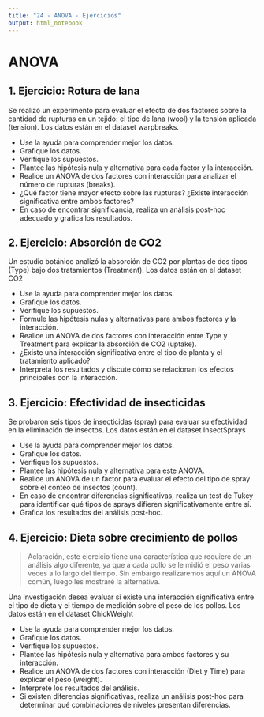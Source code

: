 ```yaml
---
title: "24 - ANOVA - Ejercicios"
output: html_notebook
---
```


# ANOVA

## 1. Ejercicio: Rotura de lana

Se realizó un experimento para evaluar el efecto de dos factores sobre la cantidad de rupturas en un tejido: el tipo de lana (wool) y la tensión aplicada (tension). Los datos están en el dataset warpbreaks.

-   Use la ayuda para comprender mejor los datos.
-   Grafique los datos.
-   Verifique los supuestos.
-   Plantee las hipótesis nula y alternativa para cada factor y la interacción.
-   Realice un ANOVA de dos factores con interacción para analizar el número de rupturas (breaks).
-   ¿Qué factor tiene mayor efecto sobre las rupturas? ¿Existe interacción significativa entre ambos factores?
-   En caso de encontrar significancia, realiza un análisis post-hoc adecuado y grafica los resultados.

## 2. Ejercicio: Absorción de CO2

Un estudio botánico analizó la absorción de CO2 por plantas de dos tipos (Type) bajo dos tratamientos (Treatment). 
Los datos están en el dataset CO2

-   Use la ayuda para comprender mejor los datos.
-   Grafique los datos.
-   Verifique los supuestos.
-   Formule las hipótesis nulas y alternativas para ambos factores y la interacción.
-   Realice un ANOVA de dos factores con interacción entre Type y Treatment para explicar la absorción de CO2 (uptake).
-   ¿Existe una interacción significativa entre el tipo de planta y el tratamiento aplicado?
-   Interpreta los resultados y discute cómo se relacionan los efectos principales con la interacción.

## 3. Ejercicio: Efectividad de insecticidas

Se probaron seis tipos de insecticidas (spray) para evaluar su efectividad en la eliminación de insectos. 
Los datos están en el dataset InsectSprays

-   Use la ayuda para comprender mejor los datos.
-   Grafique los datos.
-   Verifique los supuestos.
-   Plantee las hipótesis nula y alternativa para este ANOVA.
-   Realice un ANOVA de un factor para evaluar el efecto del tipo de spray sobre el conteo de insectos (count).
-   En caso de encontrar diferencias significativas, realiza un test de Tukey para identificar qué tipos de sprays difieren significativamente entre sí.
-   Grafica los resultados del análisis post-hoc.

## 4. Ejercicio: Dieta sobre crecimiento de pollos

> Aclaración, este ejercicio tiene una característica que requiere de un análisis algo diferente, ya que a cada pollo se le midió el peso varias veces a lo largo del tiempo. Sin embargo realizaremos aquí un ANOVA común, luego les mostraré la alternativa.

Una investigación desea evaluar si existe una interacción significativa entre el tipo de dieta y el tiempo de medición sobre el peso de los pollos. 
Los datos están en el dataset ChickWeight

-   Use la ayuda para comprender mejor los datos.
-   Grafique los datos.
-   Verifique los supuestos.
-   Plantee las hipótesis nula y alternativa para ambos factores y su interacción.
-   Realice un ANOVA de dos factores con interacción (Diet y Time) para explicar el peso (weight).
-   Interprete los resultados del análisis. 
-   Si existen diferencias significativas, realiza un análisis post-hoc para determinar qué combinaciones de niveles presentan diferencias.

